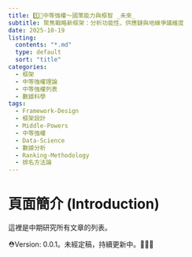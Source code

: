 ```yaml
---
title: 1️⃣🔑中等強權〜國策能力與框智 _未來_
subtitle: 聚焦戰略新框架：分析功能性、供應鏈與地緣爭議維度
date: 2025-10-19
listing:
  contents: "*.md" 
  type: default    
  sort: "title"
categories:
  - 框架
  - 中等強權理論
  - 中等強權列表
  - 數據科學
tags:
  - Framework-Design
  - 框架設計
  - Middle-Powers
  - 中等強權
  - Data-Science
  - 數據分析
  - Ranking-Methodology
  - 排名方法論
---
```


# 頁面簡介 (Introduction)

這裡是中期研究所有文章的列表。

::: {.callout-warning #wrn-middlep title="🚧 內容建設中 （Under Construction）" collapse=false open=true }
⛑Version: 0.0.1。未經定稿，持續更新中。👷🏾‍♀️
:::




<!--
本...是整個研究的**核心基礎** ...紮根   G20 .....科技預見。

它將提供一個**實用**且**數據驅動**的**戰略新框架**，用於精確**定位**全球中等強權的**實力**和**影響力**。

內容詳細闡述如何從**功能性**、**供應鏈**和**地緣爭議**三個核心維度，**量化**並**排名**中等強權在全球競合中的**戰略價值**。
-->